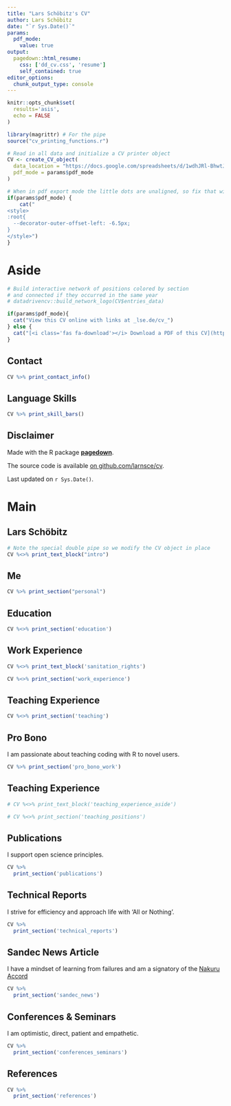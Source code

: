 ```yaml
---
title: "Lars Schöbitz's CV"
author: Lars Schöbitz
date: "`r Sys.Date()`"
params:
  pdf_mode:
    value: true
output:
  pagedown::html_resume:
    css: ['dd_cv.css', 'resume']
    self_contained: true
editor_options: 
  chunk_output_type: console
---
```


```r
knitr::opts_chunk$set(
  results='asis', 
  echo = FALSE
)

library(magrittr) # For the pipe
source("cv_printing_functions.r")

# Read in all data and initialize a CV printer object
CV <- create_CV_object(
  data_location = "https://docs.google.com/spreadsheets/d/1wdhJRl-BhwtJ6RiuM5MDAAJgeEpWK1uDr_kBxImVJrM/edit#gid=0",  
  pdf_mode = params$pdf_mode
)

```


```r
# When in pdf export mode the little dots are unaligned, so fix that with some conditional CSS.
if(params$pdf_mode) {
    cat("
<style>
:root{
  --decorator-outer-offset-left: -6.5px;
}
</style>")
}
```


Aside
================================================================================

```r
# Build interactive network of positions colored by section
# and connected if they occurred in the same year
# datadrivencv::build_network_logo(CV$entries_data)
```


```r
if(params$pdf_mode){
  cat("View this CV online with links at _lse.de/cv_")
} else {
  cat("[<i class='fas fa-download'></i> Download a PDF of this CV](https://raw.githubusercontent.com/larnsce/cv/master/lars_schoebitz_cv.pdf)")
}
```

Contact {#contact}
--------------------------------------------------------------------------------

```r
CV %>% print_contact_info()
```

Language Skills {#skills}
--------------------------------------------------------------------------------

```r
CV %>% print_skill_bars()
```



Disclaimer {#disclaimer}
--------------------------------------------------------------------------------

Made with the R package [**pagedown**](https://github.com/rstudio/pagedown). 

The source code is available [on github.com/larnsce/cv](https://github.com/larnsce/cv).

Last updated on `r Sys.Date()`.



Main
================================================================================

Lars Schöbitz {#title}
--------------------------------------------------------------------------------

```r
# Note the special double pipe so we modify the CV object in place
CV %<>% print_text_block("intro") 
```

Me {data-icon=user-circle}
--------------------------------------------------------------------------------

```r

CV %>% print_section("personal")

```


Education {data-icon=graduation-cap data-concise=true}
--------------------------------------------------------------------------------

```r
CV %<>% print_section('education')
```



Work Experience {data-icon=laptop}
--------------------------------------------------------------------------------
::: aside
```r
CV %<>% print_text_block('sanitation_rights')
```
:::

```r
CV %<>% print_section('work_experience')
```


Teaching Experience {data-icon=briefcase}
--------------------------------------------------------------------------------

```r
CV %<>% print_section('teaching')
```

Pro Bono {data-icon=briefcase}
--------------------------------------------------------------------------------

::: aside
I am passionate about teaching coding with R to novel users.
:::

```r
CV %>% print_section('pro_bono_work')
```


Teaching Experience {data-icon=chalkboard-teacher}
--------------------------------------------------------------------------------

::: aside
```r
# CV %<>% print_text_block('teaching_experience_aside')
```
:::

```r
# CV %<>% print_section('teaching_positions')
```


Publications {data-icon=book}
--------------------------------------------------------------------------------

::: aside
I support open science principles.
:::

```r
CV %>% 
  print_section('publications')
```

Technical Reports {data-icon=bookmark}
--------------------------------------------------------------------------------

::: aside
I strive for efficiency and approach life with 'All or Nothing'.
:::

```r
CV %>% 
  print_section('technical_reports')
```


Sandec News Article {data-icon=book-open}
--------------------------------------------------------------------------------

::: aside
I have a mindset of learning from failures and am a signatory of the [Nakuru Accord](https://wash.leeds.ac.uk/failing-better-in-the-wash-sector/)
:::

```r
CV %>% 
  print_section('sandec_news')
```

Conferences & Seminars {data-icon=chalkboard-teacher}
--------------------------------------------------------------------------------

::: aside
I am optimistic, direct, patient and empathetic.
:::


```r
CV %>% 
  print_section('conferences_seminars')
```

References {data-icon=address-book}
--------------------------------------------------------------------------------

```r

CV %>% 
  print_section('references')

```
